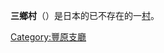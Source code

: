 {{日本町村 (廢除)|
自治體名=三鄉|
町村=村|
町村章=|
日文原名=三郷村|
平假名=さんごうむら|
羅馬字拼音=Sangō-mura |
都道府縣=樺太廳|
廢除時間=1949年6月1日| 
廢除理由=放棄領土主權| 
廢除時處置=|
現在自治體=|
支廳=豐原支廳|
郡=留多加郡|
編號=|
面積=|
邊界未定=|
人口=2,459|
統計時間=1941年12月1日 |
自治體=|
樹=|
花=|
鳥=|
其他象徵物=|
其他象徵=|
郵遞區號=|
所在地=|
電話號碼=|
外部連結=|
經度=|
緯度=|
地圖=|
註記=|
}}

'''三鄉村'''（{{jpn|j=三郷村|hg=さんごうむら|rm=Sangō mura|f=y}}）是日本的已不存在的一[[村|村]]。

{{豐原支廳}}
[[Category:豐原支廳|Category:豐原支廳]]